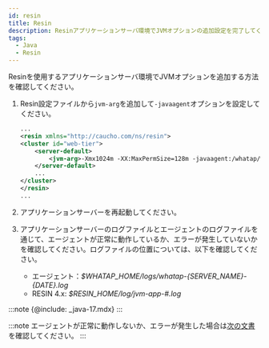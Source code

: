```yaml
---
id: resin
title: Resin
description: Resinアプリケーションサーバ環境でJVMオプションの追加設定を完了してください。
tags:
  - Java
  - Resin
---
```



Resinを使用するアプリケーションサーバ環境でJVMオプションを追加する方法を確認してください。 

1.  Resin設定ファイルから`jvm-arg`を追加して`-javaagent`オプションを設定してください。

    ```xml title='Resin 4.x: $RESIN_HOME/conf/resin.properties'
    ...
    <resin xmlns="http://caucho.com/ns/resin">
    <cluster id="web-tier">
        <server-default>
            <jvm-arg>-Xmx1024m -XX:MaxPermSize=128m -javaagent:/whatap/whatap.agent-X.Y.Z.jar</jvm-arg>
        </server-default>
        ...
    </cluster>
    </resin>
    ...
    ```

2.  アプリケーションサーバーを再起動してください。

3.  アプリケーションサーバーのログファイルとエージェントのログファイルを通じて、エージェントが正常に動作しているか、エラーが発生していないかを確認してください。ログファイルの位置については、以下を確認してください。

    -   エージェント：_$WHATAP_HOME/logs/whatap-{SERVER_NAME}-{DATE}.log_
    -   RESIN 4.x: _$RESIN_HOME/log/jvm-app-#.log_

:::note
{@include: _java-17.mdx} 
:::

:::note
エージェントが正常に動作しないか、エラーが発生した場合は[次の文書](../install-check)を確認してください。
:::
